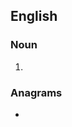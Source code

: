 {{also|einsteins}}
==English==

===Noun===
{{head|en|noun plural form}}

# {{plural of|Einstein|lang=en}}

===Anagrams===
* {{anagrams|en|a=eeiinnsst|sinesetin}}